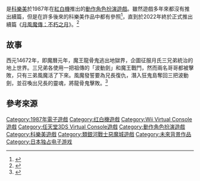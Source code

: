 {{expand|time=2015-03-30T14:39:39+00:00}}
{{NoteTA
| G1=Games
}}
{{Infobox video game
| title=月風魔傳
| japanese = 月風魔伝
| image=
| caption=
| developer=[[科樂美|科樂美]]
| publisher= {{vgrelease|JP|科樂美}}
| composer=前澤秀憲
| released='''紅白機'''<br />{{vgrelease|JP|1987年7月7日|JP|2009年1月27日（Wii VC）|JP|2013年2月20日（3DS VC）}}'''I-revo'''<br />{{vgrelease|JP|2006年}}
| genre=[[動作角色扮演遊戲|動作角色扮演]]
| modes=[[單人電子遊戲|單人]]
| platforms=[[紅白機|紅白機]]、[[Virtual_Console|Virtual Console]]、I-Revo
}}

{{vgname|月風魔傳|ja=月風魔伝}}是[[科樂美|科樂美]]於1987年在[[紅白機|紅白機]]推出的[[動作角色扮演遊戲|動作角色扮演遊戲]]。雖然遊戲多年來都沒有推出續篇，但是在許多後來的科樂美作品中都有參照<ref>{{Cite web |url=https://gnn.gamer.com.tw/detail.php?sn=213599 |title=睽違三十餘年！《月風魔傳》經典動作遊戲最新作正式發表 預定 5 月展開搶鮮體驗 |access-date=2021-04-15 |archive-date=2021-04-19 |archive-url=https://web.archive.org/web/20210419195010/https://gnn.gamer.com.tw/detail.php?sn=213599 |dead-url=no }}</ref>，直到於2022年終於正式推出續篇《[[月風魔傳：不朽之月|月風魔傳：不朽之月]]》。<ref>{{Cite web|last=Tack|first=Daniel|title=A New Konami Game, Getsufumaden: Undying Moon, Is Coming To Steam And Switch|url=https://www.gameinformer.com/2021/04/14/a-new-konami-game-getsufumaden-undying-moon-is-coming-to-steam-and-switch|access-date=2021-04-14|website=Game Informer|language=en|archive-date=2021-05-14|archive-url=https://web.archive.org/web/20210514164243/https://www.gameinformer.com/2021/04/14/a-new-konami-game-getsufumaden-undying-moon-is-coming-to-steam-and-switch|dead-url=no}}</ref>

== 故事 ==
西元14672年，即魔曆元年，魔王龍骨鬼逃出地獄界，企圖征服月氏三兄弟統治的地上世界。三兄弟各使用一把祖傳的「波動劍」和魔王戰鬥，然而兩名哥哥都被擊敗，只有三弟風魔活了下來。風魔發誓要為兄長復仇，潛入狂鬼島奪回三把波動劍，並召喚出兄長的靈魂，將龍骨鬼擊敗。<ref>{{Cite web |author= |date=2015-04-01 |url=https://www.inside-games.jp/article/2015/04/01/86430.html |title=Wii Uバーチャルコンソール4月8日配信タイトル ― 『月風魔伝』和風テイストのアクションRPG |website=[[iNSIDE_(ニュースサイト)|iNSIDE]] |publisher=[[イード_(企業)|イード]] |accessdate=2019-07-08 |archive-date=2021-04-19 |archive-url=https://web.archive.org/web/20210419180341/https://www.inside-games.jp/article/2015/04/01/86430.html |dead-url=no }}</ref>

==參考來源==
{{reflist}}
{{DEFAULTSORT:Getsu Fuuma Den}}
[[Category:1987年電子遊戲|Category:1987年電子遊戲]]
[[Category:红白機遊戲|Category:红白機遊戲]]
[[Category:Wii_Virtual_Console遊戲|Category:Wii Virtual Console遊戲]]
[[Category:任天堂3DS_Virtual_Console遊戲|Category:任天堂3DS Virtual Console遊戲]]
[[Category:動作角色扮演遊戲|Category:動作角色扮演遊戲]]
[[Category:科樂美遊戲|Category:科樂美遊戲]]
[[Category:類銀河戰士惡魔城遊戲|Category:類銀河戰士惡魔城遊戲]]
[[Category:未來背景作品|Category:未來背景作品]]
[[Category:日本独占电子游戏|Category:日本独占电子游戏]]